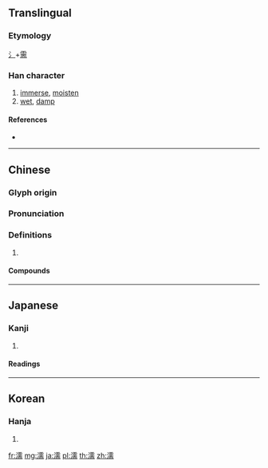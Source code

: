 {{character info/new}}
==Translingual==

===Etymology===
[[氵]]+[[需]]

===Han character===
{{Han char|rn=85|rad=水|as=14|sn=17|four=31127|canj=EMBB}}

# [[immerse]], [[moisten]]
# [[wet]], [[damp]]

====References====
* {{Han ref|kx=0656.080|dkj=18504|dj=1066.120|hdz=31768.030|uh=6FE1|ud=28641|bh=C0E1|bd=49377}}

----

==Chinese==
{{zh-forms}}

===Glyph origin===
{{Han etym}}

===Pronunciation===
{{zh-pron
|m=rú
|c=jyu4
|mc=y
|oc=y
|cat=
}}

===Definitions===
{{zh-hanzi}}

# {{rfdef|zh}}

====Compounds====
{{zh-der|以沫相濡|日濡月染|沾濡|洽濡|涵濡|涸鱗濡沫|澍濡|濡化|濡忍|濡染|濡沫涸轍|濡溼|濡滯|濡筆|濡跡|濡首|狐濡尾|目染耳濡|相呴相濡|相濡以沫|耳染目濡|耳濡目染|霑濡}}

----

==Japanese==

===Kanji===
{{ja-kanji|grade=n|rs=水14}}

# {{l|en|wet}}

====Readings====
{{ja-readings
|goon=[[にゅう]] (nyū)
|kanon=[[じゅ]] (ju)
|kun=[[ぬれる]] ([[濡れる]], [[濡る]], nureru), [[ぬらす]] ([[濡らす]], [[濡す]], nurasu), {{non-joyo-reading}} [[うるおう]] ([[濡う]], uruou), {{non-joyo-reading}} [[うるおす]] ([[濡す]], uruosu)
}}

----

==Korean==

===Hanja===
{{ko-hanja|hangeul=유|eumhun=|rv=yu|mr=yu|y=yu}}

# {{defn|lang=ko|sort=水14}}

[[fr:濡]]
[[mg:濡]]
[[ja:濡]]
[[pl:濡]]
[[th:濡]]
[[zh:濡]]